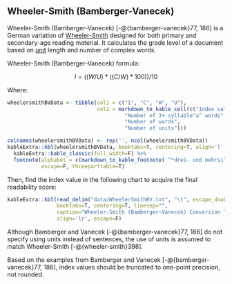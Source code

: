 ## Wheeler-Smith (Bamberger-Vanecek)\index{Wheeler-Smith!variations!Bamberger-Vanecek (German)} {-#sec-wheeler-smith-bamberger-vanecek}

Wheeler-Smith (Bamberger-Vanecek) [-@{bamberger-vanecek}77, 186] is a German variation of [Wheeler-Smith](#sec-wheeler-smith) designed for both primary and secondary-age reading material. It calculates the grade level of a document based on [unit](#sec-glossary)\index{sentences!units} length and number of complex words.

Wheeler-Smith (Bamberger-Vanecek) formula:

$$
I = ((W/U)*((C/W)*100)) / 10
$$

Where:

```r
wheelersmithBVData <- tibble(col1 = c("I", "C", "W", "U"),
                             col2 = markdown_to_kable_cell(c("Index value",
                                      "Number of 3+ syllable^a^ words",
                                      "Number of words",
                                      "Number of units")))

colnames(wheelersmithBVData) <- rep('', ncol(wheelersmithBVData))
kableExtra::kbl(wheelersmithBVData, booktabs=T, centering=T, align='l', escape=F) %>%
  kableExtra::kable_classic(full_width=F) %>%
  footnote(alphabet = c(markdown_to_kable_footnote('“*drei- und mehrsilbigen*”')),
           escape=F, threeparttable=T)
```

Then, find the index value in the following chart to acquire the final readability score:

```r
kableExtra::kbl(read_delim("data/WheelerSmithBV.txt", "\t", escape_double=F, trim_ws=T),
                booktabs=T, centering=T, linesep="",
                caption="Wheeler-Smith (Bamberger-Vanecek) Conversion Table",
                align='lr', escape=F)
```

::: {.notesection data-latex=""}
Although Bamberger and Vanecek [-@{bamberger-vanecek}77, 186] do not specify using units\index{sentences!units} instead of sentences, the use of units is assumed to match Wheeler-Smith [-@{wheeler-smith}398].

Based on the examples from Bamberger and Vanecek [-@{bamberger-vanecek}77, 186], index values should be truncated to one-point precision, not rounded.
:::
